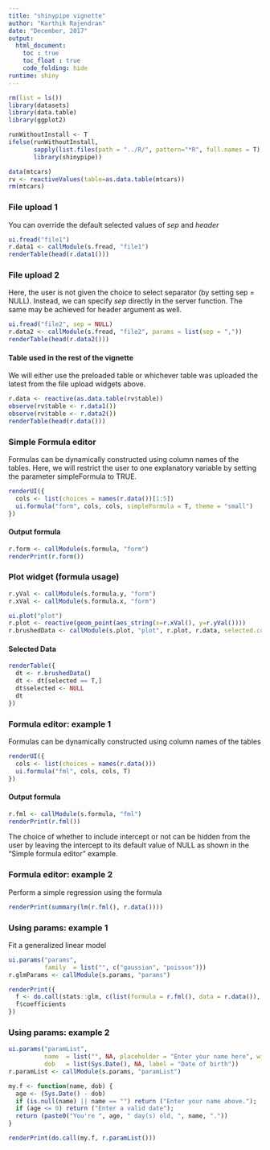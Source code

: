 ---
title: "shinypipe vignette"
author: "Karthik Rajendran"
date: "December, 2017"
output: 
  html_document:
    toc : true
    toc_float : true
    code_folding: hide
runtime: shiny
---

```{r Library, include=F}
rm(list = ls())
library(datasets)
library(data.table)
library(ggplot2)

runWithoutInstall <- T
ifelse(runWithoutInstall,
       sapply(list.files(path = "../R/", pattern="*R", full.names = T), source),
       library(shinypipe))

data(mtcars)
rv <- reactiveValues(table=as.data.table(mtcars))
rm(mtcars)
```

### File upload 1

You can override the default selected values of *sep* and *header*

```{r }
ui.fread("file1")
r.data1 <- callModule(s.fread, "file1")
renderTable(head(r.data1()))
```

### File upload 2

Here, the user is not given the choice to select separator (by setting sep = NULL).
Instead, we can specify *sep* directly in the server function. 
The same may be achieved for header argument as well.
```{r }
ui.fread("file2", sep = NULL)
r.data2 <- callModule(s.fread, "file2", params = list(sep = ","))
renderTable(head(r.data2()))
```

#### Table used in the rest of the vignette

We will either use the preloaded table or whichever table was uploaded the latest from the file upload widgets above.
```{r}
r.data <- reactive(as.data.table(rv$table))
observe(rv$table <- r.data1())
observe(rv$table <- r.data2())
renderTable(head(r.data()))
```

### Simple Formula editor

Formulas can be dynamically constructed using column names of the tables. Here, we will restrict the user to one explanatory variable by setting the parameter simpleFormula to TRUE.

```{r}
renderUI({
  cols <- list(choices = names(r.data())[1:5])
  ui.formula("form", cols, cols, simpleFormula = T, theme = "small")
})
```

#### Output formula

```{r}
r.form <- callModule(s.formula, "form")
renderPrint(r.form())
```


### Plot widget (formula usage)

```{r}

r.yVal <- callModule(s.formula.y, "form")
r.xVal <- callModule(s.formula.x, "form")

ui.plot("plot")
r.plot <- reactive(geom_point(aes_string(x=r.xVal(), y=r.yVal())))
r.brushedData <- callModule(s.plot, "plot", r.plot, r.data, selected.colname = "selected")

```

#### Selected Data

```{r}
renderTable({
  dt <- r.brushedData()
  dt <- dt[selected == T,]
  dt$selected <- NULL
  dt
})
```


### Formula editor: example 1

Formulas can be dynamically constructed using column names of the tables

```{r}
renderUI({
  cols <- list(choices = names(r.data()))
  ui.formula("fml", cols, cols, T)
})
```

#### Output formula

```{r}
r.fml <- callModule(s.formula, "fml")
renderPrint(r.fml())
```

The choice of whether to include intercept or not can be hidden from the user by leaving 
the intercept to its default value of NULL as shown in the "Simple formula editor" example.

### Formula editor: example 2

Perform a simple regression using the formula

```{r}
renderPrint(summary(lm(r.fml(), r.data())))
```

### Using params: example 1

Fit a generalized linear model

```{r}
ui.params("params",
          family  = list("", c("gaussian", "poisson")))
r.glmParams <- callModule(s.params, "params")

renderPrint({
  f <- do.call(stats::glm, c(list(formula = r.fml(), data = r.data()), r.glmParams()))
  f$coefficients
})

```

### Using params: example 2

```{r}
ui.params("paramList",
          name  = list("", NA, placeholder = "Enter your name here", width = '100%'),
          dob   = list(Sys.Date(), NA, label = "Date of birth"))
r.paramList <- callModule(s.params, "paramList")

my.f <- function(name, dob) {
  age <- (Sys.Date() - dob)
  if (is.null(name) || name == "") return ("Enter your name above.");
  if (age <= 0) return ("Enter a valid date");
  return (paste0("You're ", age, " day(s) old, ", name, "."))
} 

renderPrint(do.call(my.f, r.paramList()))
```



